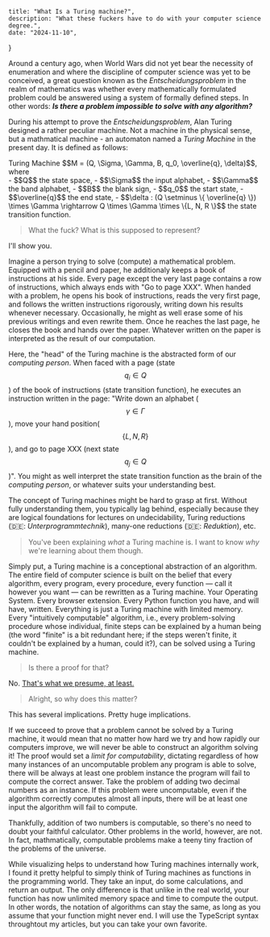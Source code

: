 
    title: "What Is a Turing machine?",
    description: "What these fuckers have to do with your computer science degree.",
    date: "2024-11-10",
}

Around a century ago, when World Wars did not yet bear the necessity of enumeration and where the discipline of computer science was yet to be conceived, a great question known as the _Entscheidungsproblem_ in the realm of mathematics was whether every mathematically formulated problem could be answered using a system of formally defined steps. In other words: ___Is there a problem impossible to solve with any algorithm?___

During his attempt to prove the _Entscheidungsproblem_, Alan Turing designed a rather peculiar machine. Not a machine in the physical sense, but a mathmatical machine - an automaton named a _Turing Machine_ in the present day. It is defined as follows:

<div className="flex justify-center">
    Turing Machine $$M = (Q, \Sigma, \Gamma, B, q_0, \overline{q}, \delta)$$, where
</div>

<div className="flex justify-center">
- $$Q$$ the state space,
    - $$\Sigma$$ the input alphabet,
    - $$\Gamma$$ the band alphabet,
    - $$B$$ the blank sign,
    - $$q_0$$ the start state,
    - $$\overline{q}$$ the end state,
    - $$\delta : (Q \setminus \{ \overline{q} \}) \times \Gamma \rightarrow Q \times \Gamma \times \{L, N, R \}$$ the state transition function.
</div>

> What the fuck? What is this supposed to represent?

I'll show you.

<TuringMachine/>

Imagine a person trying to solve (compute) a mathematical problem. Equipped with a pencil and paper, he additionaly keeps a book of instructions at his side. Every page except the very last page contains a row of instructions, which always ends with "Go to page XXX". When handed with a problem, he opens his book of instructions, reads the very first page, and follows the written instructions rigorously, writing down his results whenever necessary. Occasionally, he might as well erase some of his previous writings and even rewrite them. Once he reaches the last page, he closes the book and hands over the paper. Whatever written on the paper is interpreted as the result of our computation. 

Here, the "head" of the Turing machine is the abstracted form of our _computing person_. When faced with a page (state $$q_i \in Q$$) of the book of instructions (state transition function), he executes an instruction written in the page: "Write down an alphabet ($$\gamma \in \Gamma$$), move your hand position($$\{L, N, R \}$$), and go to page XXX (next state $$q_j \in Q$$)". You might as well interpret the state transition function as the brain of the _computing person_, or whatever suits your understanding best.

The concept of Turing machines might be hard to grasp at first. Without fully understanding them, you typically lag behind, especially because they are logical foundations for lectures on undecidability, Turing reductions (🇩🇪: _Unterprogrammtechnik_), many-one reductions (🇩🇪: _Reduktion_), etc.

> You've been explaining _what_ a Turing machine is. I want to know _why_ we're learning about them though.

Simply put, a Turing machine is a conceptional abstraction of an algorithm. The entire field of computer science is built on the belief that every algorithm, every program, every procedure, every function — call it however you want — can be rewritten as a Turing machine. Your Operating System. Every browser extension. Every Python function you have, and will have, written. Everything is just a Turing machine with limited memory. Every "intuitively computable" algorithm, i.e., every problem-solving procedure whose individual, finite steps can be explained by a human being (the word "finite" is a bit redundant here; if the steps weren't finite, it couldn't be explained by a human, could it?), can be solved using a Turing machine.

> Is there a proof for that?

No. [That's what we presume, at least.](https://en.wikipedia.org/wiki/Church%E2%80%93Turing_thesis)

> Alright, so why does this matter?

This has several implications. Pretty huge implications.

If we succeed to prove that a problem cannot be solved by a Turing machine, it would mean that no matter how hard we try and how rapidly our computers improve, we will never be able to construct an algorithm solving it! The proof would set a _limit for computability_, dictating regardless of how many instances of an uncomputable problem any program is able to solve, there will be always at least one problem instance the program will fail to compute the correct answer. Take the problem of adding two decimal numbers as an instance. If this problem were uncomputable, even if the algorithm correctly computes almost all inputs, there will be at least one input the algorithm will fail to compute.

Thankfully, addition of two numbers is computable, so there's no need to doubt your faithful calculator. Other problems in the world, however, are not. In fact, mathmatically, computable problems make a teeny tiny fraction of the problems of the universe.

While visualizing helps to understand how Turing machines internally work, I found it pretty helpful to simply think of Turing machines as functions in the programming world. They take an input, do some calculations, and return an output. The only difference is that unlike in the real world, your function has now unlimited memory space and time to compute the output. In other words, the notation of algorithms can stay the same, as long as you assume that your function might never end. I will use the TypeScript syntax throughtout my articles, but you can take your own favorite.